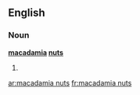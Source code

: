 ==English==

===Noun===
'''[[macadamia]] [[nut]]s'''

# {{plural of|macadamia nut}}

[[ar:macadamia nuts]]
[[fr:macadamia nuts]]